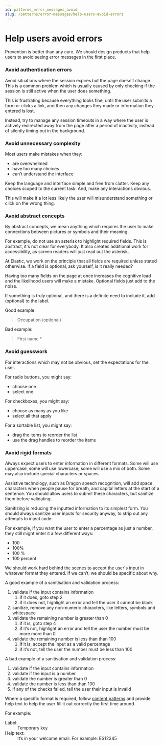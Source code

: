 ```yaml
---
id: patterns_error_messages_avoid
slug: /patterns/error-messages/help-users-avoid-errors
---
```


# Help users avoid errors

Prevention is better than any cure. We should design products that help users to avoid seeing error messages in the first place.

### Avoid authentication errors
Avoid situations where the session expires but the page doesn’t change. This is a common problem which is usually caused by only checking if the session is still active when the user does something.

This is frustrating because everything looks fine, until the user submits a form or clicks a link, and then any changes they made or information they entered is lost.

Instead, try to manage any session timeouts in a way where the user is actively redirected away from the page after a period of inactivity, instead of silently timing out in the background.

### Avoid unnecessary complexity
Most users make mistakes when they:
- are overwhelmed
- have too many choices
- can’t understand the interface

Keep the language and interface simple and free from clutter. Keep any choices scoped to the current task. And, make any interactions obvious.

This will make it a lot less likely the user will misunderstand something or click on the wrong thing.

### Avoid abstract concepts
By abstract concepts, we mean anything which requires the user to make connections between pictures or symbols and their meaning.

For example, do not use an asterisk to highlight required fields. This is abstract, it's not clear for everybody. It also creates additional work for accessibility, as screen readers will just read out the asterisk.

At Elastic, we work on the principle that all fields are required unless stated otherwise. If a field is optional, ask yourself, is it really needed?

Having too many fields on the page at once increases the cognitive load and the likelihood users will make a mistake. Optional fields just add to the noise.

If something is truly optional, and there is a definite need to include it, add (optional) to the label.

Good example:
> Occupation (optional)

Bad example:
> First name *

### Avoid guesswork
For interactions which may not be obvious, set the expectations for the user.

For radio buttons, you might say:
- choose one
- select one

For checkboxes, you might say:
- choose as many as you like
- select all that apply

For a sortable list, you might say:
- drag the items to reorder the list
- use the drag handles to reorder the items

### Avoid rigid formats
Always expect users to enter information in different formats. Some will use uppercase, some will use lowercase, some will use a mix of both. Some may also include special characters or spaces.

Assistive technology, such as Dragon speech recognition, will add space characters when people pause for breath, and capital letters at the start of a sentence. You should allow users to submit these characters, but sanitize them before validating.

Sanitizing is reducing the inputted information to its simplest form. You should always sanitize user inputs for security anyway, to strip out any attempts to inject code.

For example, if you want the user to enter a percentage as just a number, they still might enter it a few different ways:
- 100
- 100%
- 100 %
- 100 percent

We should work hard behind the scenes to accept the user's input in whatever format they entered. If we can’t, we should be specific about why.

A good example of a sanitisation and validation process:
<ol>
  <li>
    <span>validate if the input contains information</span>
    <ol>
      <li>
        <span>
          if it does, goto step 2
        </span>
      </li>
      <li>
        <span>
          if it does not, highlight an error and tell the user it cannot be blank
        </span>
      </li>
    </ol>
  </li>
  <li>
    <span>
      sanitize, remove any non-numeric characters, like letters, symbols and whitespace
    </span>
  </li>
  <li>
    <span>
      validate the remaining number is greater than 0
    </span>
    <ol>
      <li>
        <span>
          if it is, goto step 4
        </span>
      </li>
      <li>
        <span>
          if it’s not, highlight an error and tell the user the number must be more more than 0
        </span>
      </li>
    </ol>
  </li>
  <li>
    <span>
      validate the remaining number is less than than 100
    </span>
    <ol>
      <li>
        <span>
          if it is, accept the input as a valid percentage
        </span>
      </li>
      <li>
        <span>
          if it’s not, tell the user the number must be less than 100
        </span>
      </li>
    </ol>
  </li>
</ol>

A bad example of a sanitisation and validation process:
1. validate if the input contains information
2. validate if the input is a number
3. validate the number is greater than 0
4. validate the number is less than than 100
5. if any of the checks failed, tell the user their input is invalid

Where a specific format is required, follow [content patterns](../../help-content#fields-and-settings) and provide help text to help the user fill it out correctly the first time around.

For example:    
<dl>
  <dt>
    Label:
  </dt>
  <dd>
    Temporary key
  </dd>
  <dt>
    Help text:
  </dt>
  <dd>
    It’s in your welcome email. For example: ES12345
  </dd>
</dl>